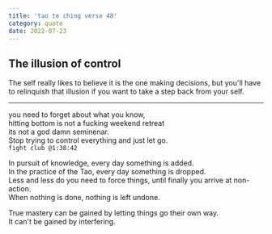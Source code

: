 ```yaml
---
title: 'tao te ching verse 48'
category: quote
date: 2022-07-23
---
```


## The illusion of control

The self really likes to believe it is the one making decisions, but you'll have to relinquish that illusion if you want to take a step back from your self.

---

you need to forget about what you know,\
hitting bottom is not a fucking weekend retreat\
its not a god damn seminenar.\
Stop trying to control everything and just let go.\
`fight club @1:38:42`


In pursuit of knowledge,
every day something is added.\
In the practice of the Tao,
every day something is dropped.\
Less and less do you need to force things,
until finally you arrive at non-action.\
When nothing is done,
nothing is left undone.

True mastery can be gained
by letting things go their own way.\
It can't be gained by interfering.




